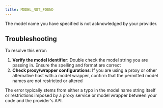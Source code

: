 ```yaml
---
title: MODEL_NOT_FOUND
---
```


The model name you have specified is not acknowledged by your provider.

## Troubleshooting

To resolve this error:

1. **Verify the model identifier**: Double check the model string you are passing in. Ensure the spelling and format are correct
2. **Check proxy/wrapper configurations**: If you are using a proxy or other alternative host with a model wrapper, confirm that the permitted model names are not restricted or altered

The error typically stems from either a typo in the model name string itself or restrictions imposed by a proxy service or model wrapper between your code and the provider's API.
